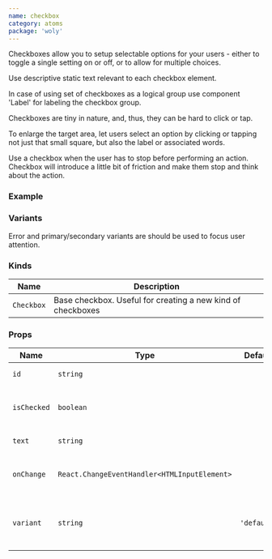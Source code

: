 ```yaml
---
name: checkbox
category: atoms
package: 'woly'
---
```



Checkboxes allow you to setup selectable options for your users - either to toggle a single setting on or off, or to allow for multiple choices.

Use descriptive static text relevant to each checkbox element. 

In case of using set of checkboxes as a logical group use component 'Label' for labeling the checkbox group.

Checkboxes are tiny in nature, and, thus, they can be hard to click or tap. 

To enlarge the target area, let users select an option by clicking or tapping not just that small square, but also the label or associated words. 

Use a checkbox when the user has to stop before performing an action. Checkbox will introduce a little bit of friction and make them stop and think about the action.

### Example

<Playground>
  <CheckboxExample variant="base"/>
</Playground>

<!-- <CheckboxExample /> -->

### Variants

Error and primary/secondary variants are should be used to focus user attention.

<Playground>
  <Checkbox text="Attention" variant="error" isChecked disabled/>
  <Checkbox text="Alternative action" variant="secondary" />
</Playground>

### Kinds

| Name       | Description                                                 |
| ---------- | ----------------------------------------------------------- |
| `Checkbox` | Base checkbox. Useful for creating a new kind of checkboxes |

### Props

| Name        | Type                                         | Default     | Description                                         |
| ----------- | -------------------------------------------- | ----------- | --------------------------------------------------- |
| `id`        | `string`                                     |             | HTML id attribute                                   |
| `isChecked` | `boolean`                                    |             | Whether checkbox is checked or not                  |
| `text`      | `string`                                     |             | Text component                                      |
| `onChange`  | `React.ChangeEventHandler<HTMLInputElement>` |             | Callback when checkbox is clicked                   |
| `variant`   | `string`                                     | `'default'` | Variant prop to style Checkbox component            |
